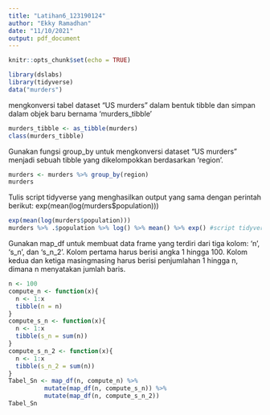 ```yaml
---
title: "Latihan6_123190124"
author: "Ekky Ramadhan"
date: "11/10/2021"
output: pdf_document
---
```


```r
knitr::opts_chunk$set(echo = TRUE)
```

```r
library(dslabs)
library(tidyverse)
data("murders")
```


mengkonversi tabel dataset “US murders” dalam bentuk tibble dan simpan dalam objek baru bernama ‘murders_tibble’

```r
murders_tibble <- as_tibble(murders)
class(murders_tibble)
```
Gunakan fungsi group_by untuk mengkonversi dataset “US murders” menjadi sebuah tibble yang dikelompokkan berdasarkan ‘region’.

```r
murders <- murders %>% group_by(region)
murders
```
Tulis script tidyverse yang menghasilkan output yang sama dengan perintah berikut: exp(mean(log(murders$population)))

```r
exp(mean(log(murders$population)))
murders %>% .$population %>% log() %>% mean() %>% exp() #script tidyverse
```
Gunakan map_df untuk membuat data frame yang terdiri dari tiga kolom: ‘n’, ‘s_n’, dan ‘s_n_2’. Kolom
pertama harus berisi angka 1 hingga 100. Kolom kedua dan ketiga masingmasing harus berisi penjumlahan
1 hingga n, dimana n menyatakan jumlah baris.

```r
n <- 100
compute_n <- function(x){
  n <- 1:x
  tibble(n = n)
}
compute_s_n <- function(x){
  n <- 1:x
  tibble(s_n = sum(n))
}
compute_s_n_2 <- function(x){
  n <- 1:x
  tibble(s_n_2 = sum(n))
}
Tabel_Sn <- map_df(n, compute_n) %>%
          mutate(map_df(n, compute_s_n)) %>%
          mutate(map_df(n, compute_s_n_2))
Tabel_Sn
```
